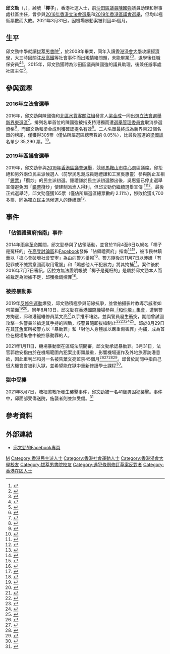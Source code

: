 {{Infobox officeholder
|姓名=邱文勁
|圖像=Yaumanking.jpg
|圖像大小=210px
|圖像說明=邱文勁參選新界東立法會獲選舉主任確認提名
|性別=男
|出生日期={{Birth date and age|year=1988|month=11|day=14}}
|出生地點=
|國籍={{HKG-1959}}
|政黨={{Nonp}}
|母校=[[拔萃男書院|拔萃男書院]]
|職業=保安員、議員助理、社區主任
|網站={{Official URL}}
|educate=[[香港浸會大學|香港浸會大學]]經濟學學士（肄業）
}}
'''邱文勁'''（{{lang-en|Yau Man King}}，{{bd|1988年|11月14日}}），綽號「'''椰子'''」，香港社運人士，前[[沙田區|沙田]][[區議員|區議員]][[陳國強_(前沙田區議員)|陳國強]]議員助理和辦事處社區主任，曾參與[[2016年香港立法會選舉|2016年香港立法會選舉]]和[[2019年香港區議會選舉|2019年香港區議會選舉]]，但均以極低票數而大敗。2021年3月31日，因機場暴動案被判囚45個月。

== 生平 ==
邱文勁中學就讀[[拔萃男書院|拔萃男書院]]<ref name="fb">{{Cite web|url=https://m.facebook.com/yaumanking|title=邱文勁Facebook專頁個人簡介|access-date=2021-02-19|archive-date=2021-02-19|archive-url=https://web.archive.org/web/20210219071118/https://m.facebook.com/login.php?next=https%3A%2F%2Fm.facebook.com%2Fyaumanking&refsrc=https%3A%2F%2Fm.facebook.com%2Fyaumanking&_rdr|dead-url=no}}</ref>，於2008年畢業，同年入讀[[香港浸會大學|香港浸會大學]]攻讀[[經濟學|經濟學]]{{R|fb}}，大三時因關注[[香港高鐵爭議|反高鐵]]等社會事件而出現情緒問題，未能畢業<ref>{{Cite news|url=https://www.thestandnews.com/court/8-13-機場-社區主任邱文勁等兩人認暴動-還押至3月候判/|title=社區主任邱文勁等兩人認暴動 還押至3月候判|date=2021-01-26|publisher=立場新聞|access-date=2021-02-19|archive-date=2021-01-26|archive-url=https://web.archive.org/web/20210126180806/https://www.thestandnews.com/court/8-13-%E6%A9%9F%E5%A0%B4-%E7%A4%BE%E5%8D%80%E4%B8%BB%E4%BB%BB%E9%82%B1%E6%96%87%E5%8B%81%E7%AD%89%E5%85%A9%E4%BA%BA%E8%AA%8D%E6%9A%B4%E5%8B%95-%E9%82%84%E6%8A%BC%E8%87%B33%E6%9C%88%E5%80%99%E5%88%A4/|dead-url=no}}</ref><ref>{{Cite news|url=https://hk.appledaily.com/local/20210126/IIMU7P24WVBG5FK6WASTDMHNFQ/|title=機場暴動案社區主任押後判刑 求情指勢將喪失參選權已是極大打擊|date=2021-01-26|publisher=蘋果日報|access-date=2021-02-19|archive-date=2021-01-26|archive-url=https://web.archive.org/web/20210126155519/https://hk.appledaily.com/local/20210126/IIMU7P24WVBG5FK6WASTDMHNFQ/|dead-url=no}}</ref>，退學後任職保安員<ref>{{Cite news|url=https://www.hk01.com/社會新聞/28417/涉網上發動佔領禮賓府-男保安被控兩罪今開審|title=涉網上發動佔領禮賓府 男保安被控兩罪今開審|date=2016-06-27|publisher=HK01|access-date=2021-02-19|archive-date=2021-02-19|archive-url=https://web.archive.org/web/20210219071148/https://www.hk01.com/%E7%A4%BE%E6%9C%83%E6%96%B0%E8%81%9E/28417/%E6%B6%89%E7%B6%B2%E4%B8%8A%E7%99%BC%E5%8B%95%E4%BD%94%E9%A0%98%E7%A6%AE%E8%B3%93%E5%BA%9C-%E7%94%B7%E4%BF%9D%E5%AE%89%E8%A2%AB%E6%8E%A7%E5%85%A9%E7%BD%AA%E4%BB%8A%E9%96%8B%E5%AF%A9|dead-url=no}}</ref><ref name="bastille">{{Cite news|url=https://www.bastillepost.com/hongkong/article/864834-網貼「佔禮賓府」指南-保安員下月中預審/|title=網貼「佔禮賓府」指南-保安員下月中預審|date=2015-10-16|publisher=巴士的報|access-date=2021-02-19|archive-date=2021-02-19|archive-url=https://web.archive.org/web/20210219071132/https://www.bastillepost.com/hongkong/article/864834-%E7%B6%B2%E8%B2%BC%E3%80%8C%E4%BD%94%E7%A6%AE%E8%B3%93%E5%BA%9C%E3%80%8D%E6%8C%87%E5%8D%97-%E4%BF%9D%E5%AE%89%E5%93%A1%E4%B8%8B%E6%9C%88%E4%B8%AD%E9%A0%90%E5%AF%A9|dead-url=no}}</ref>。2015年，邱文勁獲聘為沙田區議員陳國強的議員助理，後兼任辦事處社區主任<ref name="hk01">{{Cite news|url=https://www.hk01.com/社會新聞/370102/逃犯條例-區議員助理邱文勁涉參與機場集會-被控暴動及襲擊罪|title=區議員助理邱文勁涉參與機場集會 被控暴動及襲擊罪|date=2019-08-31|publisher=HK01|access-date=2021-02-19|archive-date=2020-08-26|archive-url=https://web.archive.org/web/20200826103500/https://www.hk01.com/%E7%A4%BE%E6%9C%83%E6%96%B0%E8%81%9E/370102/%E9%80%83%E7%8A%AF%E6%A2%9D%E4%BE%8B-%E5%8D%80%E8%AD%B0%E5%93%A1%E5%8A%A9%E7%90%86%E9%82%B1%E6%96%87%E5%8B%81%E6%B6%89%E5%8F%83%E8%88%87%E6%A9%9F%E5%A0%B4%E9%9B%86%E6%9C%83-%E8%A2%AB%E6%8E%A7%E6%9A%B4%E5%8B%95%E5%8F%8A%E8%A5%B2%E6%93%8A%E7%BD%AA|dead-url=no}}</ref>。 

== 參與選舉 ==

=== 2016年立法會選舉 ===
2016年，邱文勁與陳國強和[[北區水貨客關注組|北區水貨客關注組]]發言人[[梁金成|梁金成]]一同出選[[2016年香港立法會選舉|立法會選舉]][[新界東選區|新界東選區]]<ref>{{Cite news|url=https://www.hk01.com/政情/252405/政圈風聲-工黨新東交捧路崎嶇-郭永健區選轉戰沙田覓曙光|title=工黨新東交捧路崎嶇 郭永健區選轉戰沙田覓曙光|date=2018-11-01|publisher=HK01|access-date=2021-02-19|archive-date=2021-02-19|archive-url=https://web.archive.org/web/20210219071150/https://www.hk01.com/%E6%94%BF%E6%83%85/252405/%E6%94%BF%E5%9C%88%E9%A2%A8%E8%81%B2-%E5%B7%A5%E9%BB%A8%E6%96%B0%E6%9D%B1%E4%BA%A4%E6%8D%A7%E8%B7%AF%E5%B4%8E%E5%B6%87-%E9%83%AD%E6%B0%B8%E5%81%A5%E5%8D%80%E9%81%B8%E8%BD%89%E6%88%B0%E6%B2%99%E7%94%B0%E8%A6%93%E6%9B%99%E5%85%89|dead-url=no}}</ref>。排列名單首位的陳國強被指支持港獨而遭[[選舉管理委員會_(香港)|選舉管理委員會]]取消參選資格<ref>{{Cite news|url=https://www.hk01.com/立法會選舉/34920/立會選戰-陳國強撐港獨-選管會取消參選資格-今屆第四人|title=陳國強撐港獨 選管會取消參選資格 今屆第四人|date=2016-08-02|publisher=HK01|access-date=2021-02-19|archive-date=2020-12-19|archive-url=https://web.archive.org/web/20201219120438/https://www.hk01.com/%E7%AB%8B%E6%B3%95%E6%9C%83%E9%81%B8%E8%88%89/34920/%E7%AB%8B%E6%9C%83%E9%81%B8%E6%88%B0-%E9%99%B3%E5%9C%8B%E5%BC%B7%E6%92%90%E6%B8%AF%E7%8D%A8-%E9%81%B8%E7%AE%A1%E6%9C%83%E5%8F%96%E6%B6%88%E5%8F%83%E9%81%B8%E8%B3%87%E6%A0%BC-%E4%BB%8A%E5%B1%86%E7%AC%AC%E5%9B%9B%E4%BA%BA|dead-url=no}}</ref>，而邱文勁和梁金成則獲確認提名有效<ref>{{Cite news|url=https://m.mingpao.com/ins/港聞/article/20160802/s00001/1470126583993/【立會選舉】沙田區議員陳國強被裁定提名無效-同名單梁金成確認入閘|title=【立會選舉】沙田區議員陳國強被裁定提名無效 同名單梁金成確認入閘|date=2016-08-02|publisher=明報|access-date=2021-02-19}}</ref>。二人名單最終成為新界東22個名單的榜尾，僅獲得305票（僅佔所屬選區總票數的 0.05%），比最後當選的[[梁國雄|梁國雄]]名單少 35,290 票。<ref>{{Cite web|url=https://www.elections.gov.hk/legco2016/chi/rs_gc_LC5.html?1613646610977|title=2016年香港立法會新界東選區選舉資料|website=elections.gov.hk|access-date=2021-02-19|archive-date=2021-02-19|archive-url=https://web.archive.org/web/20210219071148/https://www.elections.gov.hk/legco2016/chi/rs_gc_LC5.html?1613718708905|dead-url=no}}</ref>。

=== 2019年區議會選舉 ===
2019年，邱文勁參與[[2019年香港區議會選舉|2019年香港區議會選舉]]，競逐[[馬鞍山市中心_(選區)|馬鞍山市中心]]選區議席。邱拒絕和另外兩位民主派候選人（前學民思潮成員鍾禮謙和工黨吳惠靈）參與防止互相「[[鎅票|鎅票]]」「攬炒」的民主派初選。鍾禮謙於民主派初選勝出後，吳惠靈已停止選舉宣傳避免因「[[鎅票|鎅票]]攬炒」使建制派漁人得利，但邱文勁仍繼續選舉宣傳 <ref>{{cite news |title=馬鞍山市中心三非建制派撞區 民主動力：盡最後努力協調 |date=2019-09-28 |work=獨立媒體 |url=https://www.inmediahk.net/node/1067516 |accessdate=2019-11-08 |archive-date=2019-12-03 |archive-url=https://web.archive.org/web/20191203012601/https://www.inmediahk.net/node/1067516 |dead-url=no }}</ref><ref>{{cite news |title=【區選光復香港●馬鞍山】鍾禮謙初選獲勝 出戰馬鞍山市中心抗建制派 |date=2019-10-14 |work=蘋果日報 |url=https://hk.news.appledaily.com/local/realtime/article/20191013/60149177 |accessdate=2019-11-08 |archive-date=2019-10-13 |archive-url=https://web.archive.org/web/20191013142651/https://hk.news.appledaily.com/local/realtime/article/20191013/60149177 |dead-url=no }}</ref>。最後正式選舉時，邱文勁僅獲165票（僅佔所屬選區總票數的 2.11%），慘敗給獲4,700多票、同為獨立民主派候選人的[[鍾禮謙|鍾禮謙]]{{R|post852}}<ref>{{Cite web|url=https://dce2019.orangenews.hk/dce2019/constituency/R28|title=2019年香港區議會選舉R28馬鞍山市中心選區選舉資料|publisher=橙新聞|access-date=2021-02-19}}</ref>。

== 事件 ==

=== 「佔領禮賓府指南」事件 ===
2014年[[雨傘革命|雨傘革命]]期間，邱文勁參與了佔領活動，並曾於11月4至6日以網名「椰子是冤枉的」在[[高登討論區|高登討論區]]和[[Facebook|Facebook]]發佈「佔領禮賓府」指南{{R|bastille}}<ref name="standnews2">{{Cite news|url=https://www.thestandnews.com/society/網上發佔領禮賓府指南-高登仔今脫罪-電腦充公/?fb_comment_id=1142651432461064_1143162655743275|title=網上發佔領禮賓府指南 高登仔今脫罪 電腦充公|date=2016-07-07|publisher=立場新聞|access-date=2021-02-19}}</ref><ref name="oncc">{{Cite news|url=https://hk.on.cc/hk/bkn/cnt/news/20160707/mobile/bkn-20160707100409637-0707_00822_001.html|title=男保安網發佔領禮賓府攻略脫罪　電腦要充公|date=2016-07-07|publisher=東網|access-date=2021-02-19}}</ref>，被市民林鎮華以「擔心會破壞社會安寧」為由向警方舉報<ref name="wenweipo">{{Cite news|url=http://paper.wenweipo.com/2016/06/28/HK1606280036.htm|title=發「佔府指南」 高登仔受審|date=2016-06-28|publisher=文匯報|access-date=2021-02-19|archive-date=2021-02-19|archive-url=https://web.archive.org/web/20210219071129/http://paper.wenweipo.com/2016/06/28/HK1606280036.htm|dead-url=no}}</ref>。警方隨後於11月7日以涉嫌「有犯罪或不誠實意圖而取用電腦」和「煽惑他人干犯暴力」將其拘捕{{R|standnews2}}{{R|oncc}}{{R|wenweipo}}<ref>{{Cite news|url=https://m.mingpao.com/ins/港聞/article/20160627/s00001/1467008709934/高登仔涉發「佔領禮賓府」指南-辯方指遭警長威嚇認犯案|title=高登仔涉發「佔領禮賓府」指南 辯方指遭警長威嚇認犯案|date=2016-06-27|publisher=明報|access-date=2021-02-19}}</ref>。案件後於2016年7月7日審訊，因控方無法證明帳號「椰子是冤枉的」是屬於邱文勁本人而被裁定為證據不足，邱獲撤銷控罪<ref>{{Cite news|url=https://www.hk01.com/社會新聞/30216/椰子是冤枉的-帳戶真身成疑-保安員脫網上煽惑罪名|title=「椰子是冤枉的」帳戶真身成疑 保安員脫網上煽惑罪名|date=2016-07-07|publisher=HK01|access-date=2021-02-19|archive-date=2021-02-19|archive-url=https://web.archive.org/web/20210219071130/https://www.hk01.com/%E7%A4%BE%E6%9C%83%E6%96%B0%E8%81%9E/30216/%E6%A4%B0%E5%AD%90%E6%98%AF%E5%86%A4%E6%9E%89%E7%9A%84-%E5%B8%B3%E6%88%B6%E7%9C%9F%E8%BA%AB%E6%88%90%E7%96%91-%E4%BF%9D%E5%AE%89%E5%93%A1%E8%84%AB%E7%B6%B2%E4%B8%8A%E7%85%BD%E6%83%91%E7%BD%AA%E5%90%8D|dead-url=no}}</ref>。

=== 被控暴動罪 ===
2019年[[反修例運動|反修例運動]]爆發，邱文勁積極參與前線抗爭，並曾拍攝影片教導示威者如何蒙面<ref name="standnews">{{Cite news|url=https://www.thestandnews.com/court/8-13-機場衝突-警拔槍示警-社區主任邱文勁等兩人認暴動罪還押/|title=813機場衝突 警拔槍示警 社區主任邱文勁等兩人認暴動罪還押|date=2021-01-11|publisher=立場新聞|access-date=2021-02-19}}</ref><ref name="mingpao">{{Cite news|url=https://m.mingpao.com/ins/港聞/article/20210126/s00001/1611655446365/區議員助理認機場暴動-案發前曾拍片教遮臉-控方確認與案無關但屬罪責一部分|title=區議員助理認機場暴動 案發前曾拍片教遮臉 控方確認與案無關但屬罪責一部分|date=2021-01-26|publisher=明報|access-date=2021-02-19}}</ref>。同年8月13日，邱文勁在[[香港國際機場|香港國際機場]]參與[[2019年7月26日香港集會|「和你飛」集會]]，遭到警方拘逐，邱和港鐵維修員葉文亮<ref name="post852">{{Cite news|url=https://www.post852.com/321038/【機場集會】沙田社區主任邱文勁認暴動罪%E3%80%80官撤/|title=【機場集會】沙田社區主任邱文勁認暴動罪　官撤擔保還押至月底求情|date=2021-01-11|publisher=852郵報|access-date=2021-02-19|archive-date=2021-01-27|archive-url=https://web.archive.org/web/20210127061125/https://www.post852.com/321038/%e3%80%90%e6%a9%9f%e5%a0%b4%e9%9b%86%e6%9c%83%e3%80%91%e6%b2%99%e7%94%b0%e7%a4%be%e5%8d%80%e4%b8%bb%e4%bb%bb%e9%82%b1%e6%96%87%e5%8b%81%e8%aa%8d%e6%9a%b4%e5%8b%95%e7%bd%aa%e3%80%80%e5%ae%98%e6%92%a4/|dead-url=yes}}</ref>以手推車堵路，並與警員發生衝突，期間曾試圖攻擊一名警員並搶走其手持的圓盾，該警員隨即拔槍制止{{R|standnews}}{{R|mingpao}}<ref>{{Cite news|url=https://m.mingpao.com/ins/港聞/article/20210111/s00001/1610361195797/「和你飛」示威警員遇襲拔槍示警-兩人認暴動罪兩人否認非法集結|title=「和你飛」示威警員遇襲拔槍示警 兩人認暴動罪兩人否認非法集結|date=2021-01-11|publisher=明報|access-date=2021-02-19|archive-date=2021-02-19|archive-url=https://web.archive.org/web/20210219071153/https://m.mingpao.com/ins/%E6%B8%AF%E8%81%9E/article/20210111/s00001/1610361195797/%E3%80%8C%E5%92%8C%E4%BD%A0%E9%A3%9B%E3%80%8D%E7%A4%BA%E5%A8%81%E8%AD%A6%E5%93%A1%E9%81%87%E8%A5%B2%E6%8B%94%E6%A7%8D%E7%A4%BA%E8%AD%A6-%E5%85%A9%E4%BA%BA%E8%AA%8D%E6%9A%B4%E5%8B%95%E7%BD%AA%E5%85%A9%E4%BA%BA%E5%90%A6%E8%AA%8D%E9%9D%9E%E6%B3%95%E9%9B%86%E7%B5%90|dead-url=no}}</ref><ref>{{Cite news|url=https://hk.on.cc/hk/bkn/cnt/news/20210126/mobile/bkn-20210126160222722-0126_00822_001.html|title=機場暴動案　兩認罪被告還押等候判刑|date=2021-01-26|publisher=東網|access-date=2021-02-19}}</ref><ref>{{Cite news|url=https://www.inmediahk.net/node/1080445|title=兩人承認機場暴動 青年求情稱警不克制情緒受觸動 邱文勁失參選機會留遺憾|date=2021-01-26|publisher=香港獨立媒體網|access-date=2021-02-19|archive-date=2021-01-26|archive-url=https://web.archive.org/web/20210126185802/https://www.inmediahk.net/node/1080445|dead-url=no}}</ref><ref>{{Cite news|url=https://www.dbchannel.hk/2021/01/11/和你飛集會-兩男承認暴動罪即時還押-其中一人為前/amp/|title=和你飛集會 兩男承認暴動罪即時還押 其中一人為前沙田社區主任邱文勁|date=2021-01-11|publisher=加山傳播|access-date=2021-02-19|archive-date=2021-02-19|archive-url=https://web.archive.org/web/20210219071134/https://www.dbchannel.hk/2021/01/11/%E5%92%8C%E4%BD%A0%E9%A3%9B%E9%9B%86%E6%9C%83-%E5%85%A9%E7%94%B7%E6%89%BF%E8%AA%8D%E6%9A%B4%E5%8B%95%E7%BD%AA%E5%8D%B3%E6%99%82%E9%82%84%E6%8A%BC-%E5%85%B6%E4%B8%AD%E4%B8%80%E4%BA%BA%E7%82%BA%E5%89%8D/amp/|dead-url=no}}</ref>。邱於8月29日在其[[旺角|旺角]]寓所被警方以「暴動罪」和「對他人身體加以嚴重傷害罪」拘捕，成為首位在機場集會中被控暴動罪的人{{R|hk01}}。

2021年1月11日，機場暴動案在區域法院開審，邱文勁承認暴動罪。3月31日，法官郭啟安指由於在機場範圍內犯案比街頭嚴重，影響機場運作及外地旅客訪港意欲，因此重判邱和另一名被告葉文亮監禁45個月<ref>{{Cite news|url=https://hd.stheadline.com/news/realtime/hk/2036052/%E5%8D%B3%E6%99%82-%E6%B8%AF%E8%81%9E-%E6%A9%9F%E5%A0%B4%E9%9B%86%E6%9C%83-%E7%A4%BE%E5%8D%80%E4%B8%BB%E4%BB%BB%E5%8F%8A%E6%B8%AF%E9%90%B5%E6%8A%80%E5%B7%A5%E8%AA%8D%E6%9A%B4%E5%8B%95%E5%88%A4%E7%9B%A345%E6%9C%88-%E5%BB%9A%E5%B8%AB%E5%8F%8A%E5%80%89%E5%8B%99%E5%93%A1%E9%9D%9E%E6%B3%95%E9%9B%86%E7%B5%90%E5%9B%9A13%E6%9C%88|title=【機場集會】社區主任及港鐵技工認暴動判監45月 廚師及倉務員非法集結囚13月|date=2021-03-31|publisher=頭條日報|access-date=2021-04-02|archive-date=2021-03-31|archive-url=https://web.archive.org/web/20210331081645/https://hd.stheadline.com/news/realtime/hk/2036052/%E5%8D%B3%E6%99%82-%E6%B8%AF%E8%81%9E-%E6%A9%9F%E5%A0%B4%E9%9B%86%E6%9C%83-%E7%A4%BE%E5%8D%80%E4%B8%BB%E4%BB%BB%E5%8F%8A%E6%B8%AF%E9%90%B5%E6%8A%80%E5%B7%A5%E8%AA%8D%E6%9A%B4%E5%8B%95%E5%88%A4%E7%9B%A345%E6%9C%88-%E5%BB%9A%E5%B8%AB%E5%8F%8A%E5%80%89%E5%8B%99%E5%93%A1%E9%9D%9E%E6%B3%95%E9%9B%86%E7%B5%90%E5%9B%9A13%E6%9C%88|dead-url=no}}</ref><ref>{{Cite news|url=https://news.rthk.hk/rthk/ch/component/k2/1583565-20210331.htm|title=前年機場反修例集會兩被告承認暴動罪　判囚45個月|date=2021-03-31|publisher=RTHK|access-date=2021-04-02|archive-date=2021-03-31|archive-url=https://web.archive.org/web/20210331052534/https://news.rthk.hk/rthk/ch/component/k2/1583565-20210331.htm|dead-url=no}}</ref><ref>{{Cite news|url=https://hk.appledaily.com/local/20210401/55KFFGDXKRC4HL3FAR7QHIYSKI/|title=官因案發地點加刑 社區主任、維修員　機場暴動囚45月|date=2021-04-01|publisher=蘋果日報|access-date=2021-04-02|archive-date=2021-06-17|archive-url=https://web.archive.org/web/20210617184620/https://hk.appledaily.com/local/20210401/55KFFGDXKRC4HL3FAR7QHIYSKI/|dead-url=no}}</ref><ref>{{Cite news|url=https://www.thestandnews.com/politics/%E5%85%A5%E7%8D%84%E5%89%8D%E5%B0%88%E8%A8%AA-%E8%AA%8D%E6%A9%9F%E5%A0%B4%E6%9A%B4%E5%8B%95%E7%BD%AA%E5%88%A4%E5%9B%9A-45-%E5%80%8B%E6%9C%88-%E9%82%B1%E6%96%87%E5%8B%81-%E5%A5%BD%E9%8D%BE%E6%84%8F%E9%A6%99%E6%B8%AF-%E4%BF%A1%E6%98%8E%E5%A4%A9%E4%BB%8D%E6%9C%89%E5%B8%8C%E6%9C%9B/|title=【入獄前專訪】認機場暴動罪判囚 45 個月　邱文勁：好鍾意香港　信明天仍有希望|date=2021-03-31|publisher=立場新聞|access-date=2021-04-02|archive-date=2021-04-18|archive-url=https://web.archive.org/web/20210418031252/https://www.thestandnews.com/politics/%E5%85%A5%E7%8D%84%E5%89%8D%E5%B0%88%E8%A8%AA-%E8%AA%8D%E6%A9%9F%E5%A0%B4%E6%9A%B4%E5%8B%95%E7%BD%AA%E5%88%A4%E5%9B%9A-45-%E5%80%8B%E6%9C%88-%E9%82%B1%E6%96%87%E5%8B%81-%E5%A5%BD%E9%8D%BE%E6%84%8F%E9%A6%99%E6%B8%AF-%E4%BF%A1%E6%98%8E%E5%A4%A9%E4%BB%8D%E6%9C%89%E5%B8%8C%E6%9C%9B/|dead-url=no}}</ref>。邱曾於訪問中指自己很大機會會被判入獄，並希望能在獄中重新修讀學士課程<ref>{{Cite news|url=https://www.rfa.org/cantonese/features/hottopic/feature-prisoner-01292021051436.html/ampRFA|title=【在囚在學？】中大哲學研究生獄中自修　被控暴動社區主任在囚讀學士|date=2021-01-29|publisher=Radio Free Asia|access-date=2021-02-19|archive-date=2021-02-19|archive-url=https://web.archive.org/web/20210219071138/https://www.rfa.org/cantonese/features/hottopic/feature-prisoner-01292021051436.html/ampRFA|dead-url=no}}</ref>。

=== 獄中受襲 ===
2021年8月7日，塘福懲教所發生襲擊事件，邱文勁被一名41歲男囚犯襲擊。事件中，邱面部受傷送院，施襲者則並無受傷。<ref>{{cite news |title=塘福懲教所男囚施襲　32 歲受襲者面部受傷送院　據悉為前議助邱文勁 |date=2021-08-08 |work=立場新聞 |url=https://www.thestandnews.com/politics/a_%E5%A1%98%E7%A6%8F%E6%87%B2%E6%95%99%E6%89%80%E7%94%B7%E5%9B%9A%E6%96%BD%E8%A5%B2-%E5%8F%97%E8%A5%B2%E8%80%85%E9%9D%A2%E9%83%A8%E5%8F%97%E5%82%B7%E9%80%81%E9%99%A2-%E6%93%9A%E6%82%89%E7%82%BA%E5%89%8D%E8%AD%B0%E5%8A%A9%E9%82%B1%E6%96%87%E5%8B%81 }}</ref>

== 參考資料 ==
{{RefList|30em}}

== 外部連結 ==
*[https://m.facebook.com/yaumanking 邱文勁的Facebook專頁]{{Wayback|url=https://m.facebook.com/yaumanking |date=20210219071118 }}

[[Category:邱姓|M]]
[[Category:香港民主派人士|Category:香港民主派人士]]
[[Category:香港社會運動人士|Category:香港社會運動人士]]
[[Category:香港浸會大學校友|Category:香港浸會大學校友]]
[[Category:拔萃男書院校友|Category:拔萃男書院校友]]
[[Category:逃犯條例修訂草案反對者|Category:逃犯條例修訂草案反對者]]
[[Category:香港在囚人士|Category:香港在囚人士]]